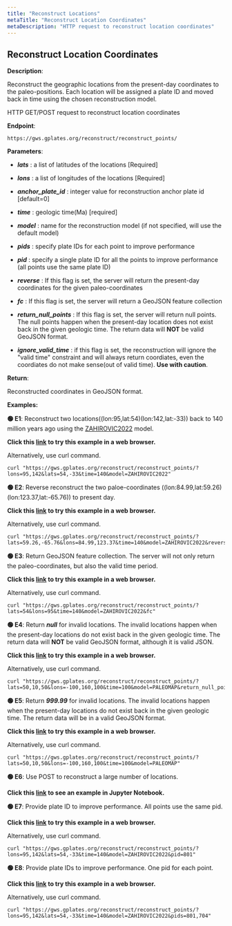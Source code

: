 ```yaml
---
title: "Reconstruct Locations"
metaTitle: "Reconstruct Location Coordinates"
metaDescription: "HTTP request to reconstruct location coordinates"
---
```


## Reconstruct Location Coordinates

**Description**:

Reconstruct the geographic locations from the present-day coordinates to the paleo-positions. Each location will be assigned a plate ID and moved back in time using the chosen reconstruction model.

HTTP GET/POST request to reconstruct location coordinates

**Endpoint**:
    
    https://gws.gplates.org/reconstruct/reconstruct_points/
     
**Parameters**:

- ***lats*** : a list of latitudes of the locations [Required]

- ***lons*** : a list of longitudes of the locations [Required]

- ***anchor_plate_id*** : integer value for reconstruction anchor plate id [default=0]

- ***time*** : geologic time(Ma) [required]

- ***model*** : name for the reconstruction model (if not specified, will use the default model)

- ***pids*** : specify plate IDs for each point to improve performance

- ***pid*** : specify a single plate ID for all the points to improve performance (all points use the same plate ID)

- ***reverse*** : If this flag is set, the server will return the present-day coordinates for the given paleo-coordinates

- ***fc*** : If this flag is set, the server will return a GeoJSON feature collection

- ***return_null_points*** : If this flag is set, the server will return null points. The null points happen when the present-day location does not exist back in the given geologic time. The return data will **NOT** be valid GeoJSON format.

- ***ignore_valid_time*** : if this flag is set, the reconstruction will ignore the "valid time" constraint and will always return coordiates, even the coordiates do not make sense(out of valid time). **Use with caution**.

**Return**:

Reconstructed coordinates in GeoJSON format.

**Examples:**

**&#128994; E1**: Reconstruct two locations((lon:95,lat:54)(lon:142,lat:-33)) back to 140 million years ago using the [ZAHIROVIC2022](/models#zahirovic2022) model.

**Click this [link](https://gws.gplates.org/reconstruct/reconstruct_points/?lons=95,142&lats=54,-33&time=140&model=ZAHIROVIC2022) to try this example in a web browser.**

Alternatively, use curl command.

```shell
curl "https://gws.gplates.org/reconstruct/reconstruct_points/?lons=95,142&lats=54,-33&time=140&model=ZAHIROVIC2022"
```

**&#128994; E2**: Reverse reconstruct the two paloe-coordinates ((lon:84.99,lat:59.26)(lon:123.37,lat:-65.76)) to present day.

**Click this [link](https://gws.gplates.org/reconstruct/reconstruct_points/?lats=59.26,-65.76&lons=84.99,123.37&time=140&model=ZAHIROVIC2022&reverse) to try this example in a web browser.**

Alternatively, use curl command.

```shell
curl "https://gws.gplates.org/reconstruct/reconstruct_points/?lats=59.26,-65.76&lons=84.99,123.37&time=140&model=ZAHIROVIC2022&reverse"
```

**&#128994; E3**: Return GeoJSON feature collection. The server will not only return the paleo-coordinates, but also the valid time period. 

**Click this [link](https://gws.gplates.org/reconstruct/reconstruct_points/?lats=54&lons=95&time=140&model=ZAHIROVIC2022&fc) to try this example in a web browser.**

Alternatively, use curl command.

```shell
curl "https://gws.gplates.org/reconstruct/reconstruct_points/?lats=54&lons=95&time=140&model=ZAHIROVIC2022&fc"
```

**&#128994; E4**: Return ***null*** for invalid locations. The invalid locations happen when the present-day locations do not exist back in the given geologic time. The return data will **NOT** be valid GeoJSON format, although it is valid JSON. 

**Click this [link](https://gws.gplates.org/reconstruct/reconstruct_points/?lats=50,10,50&lons=-100,160,100&time=100&model=PALEOMAP&return_null_points) to try this example in a web browser.**

Alternatively, use curl command.

```shell
curl "https://gws.gplates.org/reconstruct/reconstruct_points/?lats=50,10,50&lons=-100,160,100&time=100&model=PALEOMAP&return_null_points"
```

**&#128994; E5**: Return ***999.99*** for invalid locations. The invalid locations happen when the present-day locations do not exist back in the given geologic time. The return data will be in a valid GeoJSON format. 

**Click this [link](https://gws.gplates.org/reconstruct/reconstruct_points/?lats=50,10,50&lons=-100,160,100&time=100&model=PALEOMAP) to try this example in a web browser.**

Alternatively, use curl command.

```shell
curl "https://gws.gplates.org/reconstruct/reconstruct_points/?lats=50,10,50&lons=-100,160,100&time=100&model=PALEOMAP"
```

**&#128994; E6**: Use POST to reconstruct a large number of locations. 

**Click this [link](https://github.com/GPlates/gplates-web-service/blob/master/examples/gplatesws.ipynb) to see an example in Jupyter Notebook.**

**&#128994; E7**: Provide plate ID to improve performance. All points use the same pid.

**Click this [link](https://gws.gplates.org/reconstruct/reconstruct_points/?lons=95,142&lats=54,-33&time=140&model=ZAHIROVIC2022&pid=801) to try this example in a web browser.**

Alternatively, use curl command.

```shell
curl "https://gws.gplates.org/reconstruct/reconstruct_points/?lons=95,142&lats=54,-33&time=140&model=ZAHIROVIC2022&pid=801"
```

**&#128994; E8**: Provide plate IDs to improve performance. One pid for each point. 

**Click this [link](https://gws.gplates.org/reconstruct/reconstruct_points/?lons=95,142&lats=54,-33&time=140&model=ZAHIROVIC2022&pids=801,704) to try this example in a web browser.**

Alternatively, use curl command.

```shell
curl "https://gws.gplates.org/reconstruct/reconstruct_points/?lons=95,142&lats=54,-33&time=140&model=ZAHIROVIC2022&pids=801,704"
```